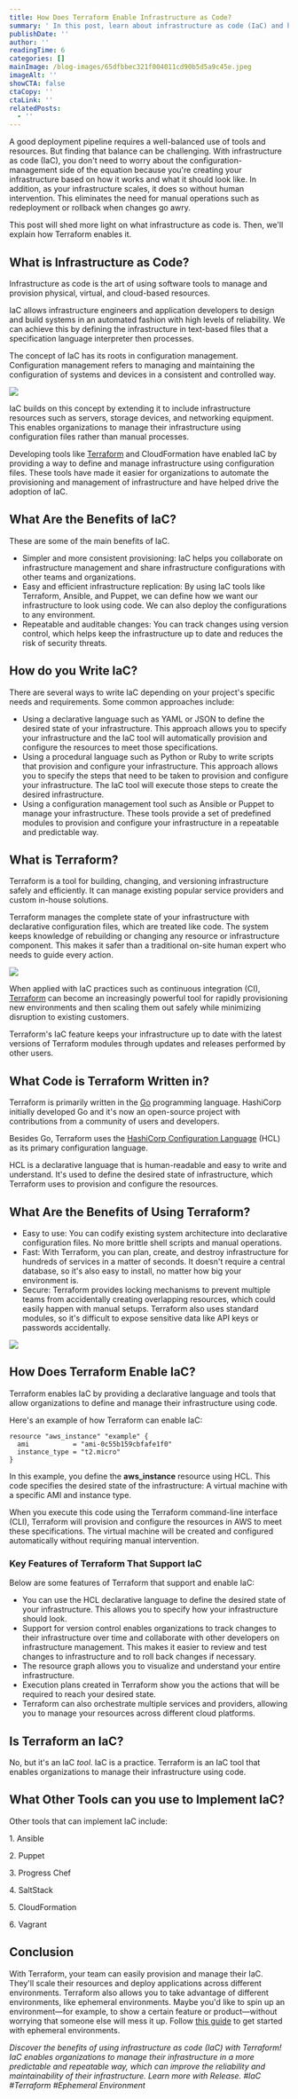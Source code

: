```yaml
---
title: How Does Terraform Enable Infrastructure as Code?
summary: ' In this post, learn about infrastructure as code (IaC) and how Terraform enables infrastructure as code.'
publishDate: ''
author: ''
readingTime: 6
categories: []
mainImage: /blog-images/65dfbbec321f004011cd90b5d5a9c45e.jpeg
imageAlt: ''
showCTA: false
ctaCopy: ''
ctaLink: ''
relatedPosts:
  - ''
---
```


A good deployment pipeline requires a well-balanced use of tools and resources. But finding that balance can be challenging. With infrastructure as code (IaC), you don't need to worry about the configuration-management side of the equation because you're creating your infrastructure based on how it works and what it should look like. In addition, as your infrastructure scales, it does so without human intervention. This eliminates the need for manual operations such as redeployment or rollback when changes go awry. 

This post will shed more light on what infrastructure as code is. Then, we'll explain how Terraform enables it. 

## **What is Infrastructure as Code?**

Infrastructure as code is the art of using software tools to manage and provision physical, virtual, and cloud-based resources. 

IaC allows infrastructure engineers and application developers to design and build systems in an automated fashion with high levels of reliability. We can achieve this by defining the infrastructure in text-based files that a specification language interpreter then processes. 

The concept of IaC has its roots in configuration management. Configuration management refers to managing and maintaining the configuration of systems and devices in a consistent and controlled way. 

![](/blog-images/52bdb97660d371af2876002fdafd6e37.png)

IaC builds on this concept by extending it to include infrastructure resources such as servers, storage devices, and networking equipment. This enables organizations to manage their infrastructure using configuration files rather than manual processes. 

Developing tools like [Terraform](https://www.terraform.io/) and CloudFormation have enabled IaC by providing a way to define and manage infrastructure using configuration files. These tools have made it easier for organizations to automate the provisioning and management of infrastructure and have helped drive the adoption of IaC. 

## **What Are the Benefits of IaC?**

These are some of the main benefits of IaC. 
*   Simpler and more consistent provisioning: IaC helps you collaborate on infrastructure management and share infrastructure configurations with other teams and organizations.
*   Easy and efficient infrastructure replication: By using IaC tools like Terraform, Ansible, and Puppet, we can define how we want our infrastructure to look using code. We can also deploy the configurations to any environment.
*   Repeatable and auditable changes: You can track changes using version control, which helps keep the infrastructure up to date and reduces the risk of security threats.

## **How do you Write IaC?**

There are several ways to write IaC depending on your project's specific needs and requirements. Some common approaches include: 
*   Using a declarative language such as YAML or JSON to define the desired state of your infrastructure. This approach allows you to specify your infrastructure and the IaC tool will automatically provision and configure the resources to meet those specifications.
*   Using a procedural language such as Python or Ruby to write scripts that provision and configure your infrastructure. This approach allows you to specify the steps that need to be taken to provision and configure your infrastructure. The IaC tool will execute those steps to create the desired infrastructure.
*   Using a configuration management tool such as Ansible or Puppet to manage your infrastructure. These tools provide a set of predefined modules to provision and configure your infrastructure in a repeatable and predictable way.

## **What is Terraform?**

Terraform is a tool for building, changing, and versioning infrastructure safely and efficiently. It can manage existing popular service providers and custom in-house solutions. 

Terraform manages the complete state of your infrastructure with declarative configuration files, which are treated like code. The system keeps knowledge of rebuilding or changing any resource or infrastructure component. This makes it safer than a traditional on-site human expert who needs to guide every action. 

![](/blog-images/f8651fabc7d45f59142db03eb005c51c.png)

When applied with IaC practices such as continuous integration (CI), [Terraform](https://releasehub.com/blog/terraform-kubernetes-deployment-a-detailed-walkthrough) can become an increasingly powerful tool for rapidly provisioning new environments and then scaling them out safely while minimizing disruption to existing customers. 

Terraform's IaC feature keeps your infrastructure up to date with the latest versions of Terraform modules through updates and releases performed by other users. 

## **What Code is Terraform Written in?**

Terraform is primarily written in the [Go](https://go.dev/) programming language. HashiCorp initially developed Go and it's now an open-source project with contributions from a community of users and developers. 

Besides Go, Terraform uses the [HashiCorp Configuration Language](https://developer.hashicorp.com/terraform/language) (HCL) as its primary configuration language. 

HCL is a declarative language that is human-readable and easy to write and understand. It's used to define the desired state of infrastructure, which Terraform uses to provision and configure the resources. 

## **What Are the Benefits of Using Terraform?**

*   Easy to use: You can codify existing system architecture into declarative configuration files. No more brittle shell scripts and manual operations.
*   Fast: With Terraform, you can plan, create, and destroy infrastructure for hundreds of services in a matter of seconds. It doesn't require a central database, so it's also easy to install, no matter how big your environment is.
*   Secure: Terraform provides locking mechanisms to prevent multiple teams from accidentally creating overlapping resources, which could easily happen with manual setups. Terraform also uses standard modules, so it's difficult to expose sensitive data like API keys or passwords accidentally.

![](/blog-images/371353e8ac1d8b4e6c63f7fe811b457e.jpeg)

## **How Does Terraform Enable IaC?**

Terraform enables IaC by providing a declarative language and tools that allow organizations to define and manage their infrastructure using code. 

Here's an example of how Terraform can enable IaC: 

```hcl
resource "aws_instance" "example" {
  ami           = "ami-0c55b159cbfafe1f0"
  instance_type = "t2.micro"
}
```

In this example, you define the **aws\_instance** resource using HCL. This code specifies the desired state of the infrastructure: A virtual machine with a specific AMI and instance type. 

When you execute this code using the Terraform command-line interface (CLI), Terraform will provision and configure the resources in AWS to meet these specifications. The virtual machine will be created and configured automatically without requiring manual intervention. 

### **Key Features of Terraform That Support IaC**

Below are some features of Terraform that support and enable IaC: 
*   You can use the HCL declarative language to define the desired state of your infrastructure. This allows you to specify how your infrastructure should look.
*   Support for version control enables organizations to track changes to their infrastructure over time and collaborate with other developers on infrastructure management. This makes it easier to review and test changes to infrastructure and to roll back changes if necessary.
*   The resource graph allows you to visualize and understand your entire infrastructure.
*   Execution plans created in Terraform show you the actions that will be required to reach your desired state.
*   Terraform can also orchestrate multiple services and providers, allowing you to manage your resources across different cloud platforms.

## **Is Terraform an IaC?**

No, but it's an IaC _tool_. IaC is a practice. Terraform is an IaC tool that enables organizations to manage their infrastructure using code. 

## **What Other Tools can you use to Implement IaC?**

Other tools that can implement IaC include: 

1\. Ansible 

2\. Puppet 

3\. Progress Chef 

4\. SaltStack 

5\. CloudFormation 

6\. Vagrant 

## **Conclusion**

With Terraform, your team can easily provision and manage their IaC. They'll scale their resources and deploy applications across different environments. Terraform also allows you to take advantage of different environments, like ephemeral environments. Maybe you'd like to spin up an environment—for example, to show a certain feature or product—without worrying that someone else will mess it up. Follow [this guide](https://releasehub.com/ephemeral-environments) to get started with ephemeral environments. 

_Discover the benefits of using infrastructure as code (IaC) with Terraform! IaC enables organizations to manage their infrastructure in a more predictable and repeatable way, which can improve the reliability and maintainability of their infrastructure. Learn more with Release. #IaC #Terraform #Ephemeral Environment_